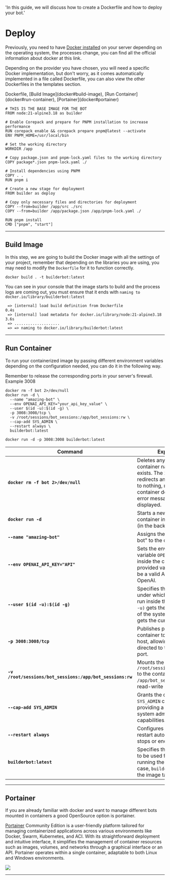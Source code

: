 
  'In this guide, we will discuss how to create a Dockerfile and how to deploy your bot.'

# Deploy


Previously, you need to have [Docker installed](https://docs.docker.com/get-docker/) on your server depending on the operating system, the processes change, you can find all the official information about docker at this link.

Depending on the provider you have chosen, you will need a specific Docker implementation, but don't worry, as it comes automatically implemented in a file called Dockerfile, you can also view the other Dockerfiles in the templates section.

<Note>
Dockerfile, [Build Image](docker#build-image), [Run Container](docker#run-container), [Portainer](docker#portainer)
</Note>

```docker {{ title: 'Dockerfile' }}
# THIS IS THE BASE IMAGE FOR THE BOT
FROM node:21-alpine3.18 as builder

# Enable Corepack and prepare for PNPM installation to increase performance
RUN corepack enable && corepack prepare pnpm@latest --activate
ENV PNPM_HOME=/usr/local/bin

# Set the working directory
WORKDIR /app

# Copy package.json and pnpm-lock.yaml files to the working directory
COPY package*.json pnpm-lock.yaml ./

# Install dependencies using PNPM
COPY . .
RUN pnpm i

# Create a new stage for deployment
FROM builder as deploy

# Copy only necessary files and directories for deployment
COPY --from=builder /app/src ./src
COPY --from=builder /app/package.json /app/pnpm-lock.yaml ./

RUN pnpm install
CMD ["pnpm", "start"]
```
---

## Build Image 
In this step, we are going to build the Docker image with all the settings of your project, remember that depending on the libraries you are using, you may need to modify the `Dockerfile` for it to function correctly.
``` {{ title:'Build Image'}}
docker build . -t builderbot:latest
```

You can see in your console that the image starts to build and the process logs are coming out, you must ensure that it ends with `naming to docker.io/library/builderbot:latest`

```
 => [internal] load build definition from Dockerfile                                             0.4s
 => [internal] load metadata for docker.io/library/node:21-alpine3.18                            3.6s
 => ....................
 => => naming to docker.io/library/builderbot:latest
```

---

## Run Container

To run your containerized image by passing different environment variables depending on the configuration needed, you can do it in the following way.

<Warning>
Remember to release the corresponding ports in your server's firewall. Example 3008
</Warning>

<CodeGroup>

```{{ title:'Run Container Full'}}
docker rm -f bot 2>/dev/null
docker run -d \
  --name "amazing-bot" \
  --env OPENAI_API_KEY="your_api_key_value" \
  --user $(id -u):$(id -g) \
  -p 3008:3008/tcp \
  -v /root/sessions/bot_sessions:/app/bot_sessions:rw \
  --cap-add SYS_ADMIN \
  --restart always \
  builderbot:latest
```
``` {{ title:'Run Container Quick'}}
docker run -d -p 3008:3008 builderbot:latest
```
</CodeGroup>


| Command                              | Explanation                                                                                                                                                                       |
|--------------------------------------|-----------------------------------------------------------------------------------------------------------------------------------------------------------------------------------|
| __`docker rm -f bot 2>/dev/null`__  | Deletes any running container named "bot", if it exists. The `2>/dev/null` redirects any error message to nothing, meaning if the container doesn't exist, no error message will be displayed. |
| __`docker run -d`__                     | Starts a new Docker container in detached mode (in the background).                                                                                                              |
| __`--name "amazing-bot"`__             | Assigns the name "amazing-bot" to the container.                                                                                                                                  |
| __`--env OPENAI_API_KEY="API"`__ | Sets the environment variable `OPENAI_API_KEY` inside the container to the provided value, which should be a valid API key to access OpenAI.                             |
| __`--user $(id -u):$(id -g)`__         | Specifies the user and group under which the process will run inside the container. `$(id -u)` gets the current user ID of the system and `$(id -g)` gets the current group ID. |
| __`-p 3008:3008/tcp`__                 | Publishes port 3008 of the container to port 3008 of the host, allowing traffic to be directed to the container's port.                                                           |
| __`-v /root/sessions/bot_sessions:/app/bot_sessions:rw`__ | Mounts the host directory `/root/sessions/bot_sessions` to the container directory `/app/bot_sessions` with read-write permissions (`rw`).                                      |
| __`--cap-add SYS_ADMIN`__               | Grants the container the `SYS_ADMIN` capability, providing a broad set of system administration capabilities.                                                                     |
| __`--restart always`__                 | Configures the container to restart automatically if it stops or encounters an error.                                                                                            |
| __`builderbot:latest`__                | Specifies the Docker image to be used for creating and running the container. In this case, `builderbot:latest` is the image tag.                                              |

---

## Portainer 

If you are already familiar with docker and want to manage different bots mounted in containers a good OpenSource option is portainer.

[Portainer](https://docs.portainer.io/) Community Edition is a user-friendly platform tailored for managing containerized applications across various environments like Docker, Swarm, Kubernetes, and ACI. With its straightforward deployment and intuitive interface, it simplifies the management of container resources such as images, volumes, and networks through a graphical interface or an API. Portainer operates within a single container, adaptable to both Linux and Windows environments.

<Image label="List of bots" src="https://i.imgur.com/lNW9hH2.png" />

---